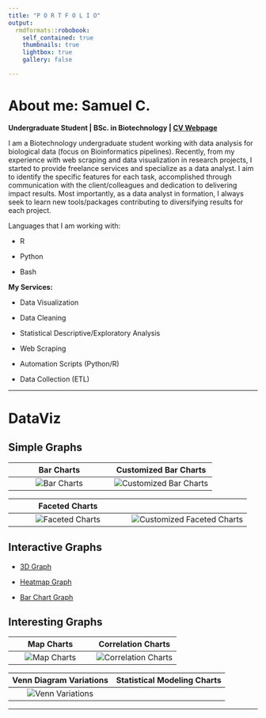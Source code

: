 ```yaml
---
title: "P O R T F O L I O"
output: 
  rmdformats::robobook:
    self_contained: true
    thumbnails: true
    lightbox: true
    gallery: false

---
```


# About me: **Samuel C.**

**Undergraduate Student | BSc. in Biotechnology | [CV Webpage](../index.html)**

I am a Biotechnology undergraduate student working with data analysis for biological data (focus on Bioinformatics pipelines). Recently, from my experience with web scraping and data visualization in research projects, I started to provide freelance services and specialize as a data analyst. I aim to identify the specific features for each task, accomplished through communication with the client/colleagues and dedication to delivering impact results. Most importantly, as a data analyst in formation, I always seek to learn new tools/packages contributing to diversifying results for each project.

Languages that I am working with:   

- R

- Python

- Bash

**My Services:**

- Data Visualization

- Data Cleaning

- Statistical Descriptive/Exploratory Analysis

- Web Scraping

- Automation Scripts (Python/R)

- Data Collection (ETL)


---

# DataViz

## Simple Graphs

Bar Charts             |  Customized Bar Charts
:-------------------------:|:-------------------------:
![Bar Charts](./Images/Image4.jpeg)  |  ![Customized Bar Charts](./Images/Image1.png)

 
Faceted Charts      |  
:-------------------------:|:-------------------------:
![Faceted Charts](./Images/Image3.png)  |  ![Customized Faceted Charts](./Images/Image8.png)



## Interactive Graphs

* [3D Graph](./Images/Image7.html)

* [Heatmap Graph](./Images/Image9.html)

* [Bar Chart Graph](./Images/Image10.html)



## Interesting Graphs

Map Charts             |  Correlation Charts
:-------------------------:|:-------------------------:
![Map Charts](./Images/Image6.jpeg)  |  ![Correlation Charts](./Images/Image2.png)


Venn Diagram Variations             |  Statistical Modeling Charts 
:-------------------------:|:-------------------------:
![Venn Variations](./Images/Image5.png) |  

---


